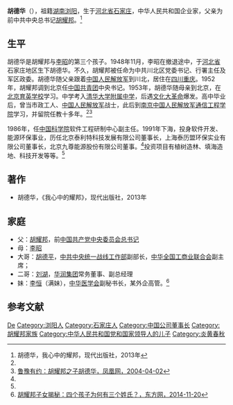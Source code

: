 {{Otheruses|胡德华}}
{{Infobox person
| 图像       = 原《炎黃春秋》雜誌社副社長胡德華.webp
| 图像说明   = 
| 姓名       = 胡德华
| 本名       = 
| 籍贯       = [[湖南省|湖南]][[浏阳市|浏阳]]
| 出生日期   = {{birth year and age|1948|11}}
| 出生地     = {{CHN-1949}}[[河北省_(中华人民共和国)|河北省]][[石家庄市|石家庄市]]
| 死亡日期   = <!--卒年在前生年在后{{death date and age|}} 或 {{death year and age| }}  -->
| 死亡地     = 
| 政党       = 
| 政治运动   = 
| 别名       = 
| 种族       = 汉族
| 母校       = [[清华大学附属中学|清华大学附属中学]]
| 职业       = 企业家
| 活跃时期   = 
| 组织       = 
| 机构       = 
| 研究领域   = 
| 知名于     = 
| 知名作品   = 
| 宗教信仰   = 
| 配偶       = <!--{{marriage|姓名|年份}} -->
| 子女       = 
| 父母       = [[胡耀邦|胡耀邦]]<br>[[李昭|李昭]]
| 亲属       = [[胡德平|胡德平]]<br>[[刘湖|刘湖]]<br>[[李恒_(胡耀邦之女)|李恒]]
| 受影响于   = 
| 影响于     = 
| 获奖       = <!--  {{Awards|award= |year= |title= }} -->
| 网站       = <!-- {{URL| }} -->
}}
'''胡德华'''（{{bd|1948年|11月|||catIdx=Hu胡}}），祖籍[[湖南省|湖南]][[浏阳市|浏阳]]，生于[[河北省_(中華民國)|河北省]][[石家庄市|石家庄]]，中华人民共和国企业家，父亲为前中共中央总书记[[胡耀邦|胡耀邦]]。<ref name=hdh>胡德华，我心中的耀邦，现代出版社，2013年</ref>

== 生平 ==
胡德华是胡耀邦与[[李昭|李昭]]的第三个孩子。1948年11月，李昭在撤退途中，于[[河北省|河北省]]石家庄地区生下胡德华。不久，胡耀邦被任命为中共川北区党委书记、行署主任及军区政委。胡德华随父亲跟着[[中国人民解放军|中国人民解放军]]到川北，居住在[[四川省|四川]][[重庆市|重庆]]。1952年，胡耀邦调到北京任[[中国共产主义青年团|中国共青团]]中央书记。1953年，胡德华随母亲到北京，在[[北京育英学校|北京育英学校]]学习。中学考入[[清华大学附属中学|清华大学附属中学]]，后遇[[文化大革命|文化大革命]]爆发。高中毕业后，曾当市政工人、[[中国人民解放军|中国人民解放军]]战士，此后到[[南京市|南京]][[中国人民解放军通信工程学院|中国人民解放军通信工程学院]]学习，并留院任教十多年。<ref name=hdh/><ref name=ifeng>[http://img.ifeng.com/home/phoenixtv/200404/02/232904.html 鲁豫有约：胡耀邦之子胡德华，凤凰网，2004-04-02]{{dead link|date=2018年4月 |bot=InternetArchiveBot |fix-attempted=yes }}</ref>

1986年，任[[中国科学院|中国科学院]]软件工程研制中心副主任。1991年下海，投身软件开发、能源环保事业，历任北京泰利特科技发展有限公司董事长，上海泰历盟环保实业有限公司董事长，北京九尊能源股份有限公司董事。<ref name=hdh/>投资项目有植树造林、填海造地、科技开发等等。<ref name=dfw/>

==著作==
*胡德华，《我心中的耀邦》，现代出版社，2013年

==家庭==
*父：[[胡耀邦|胡耀邦]]，前[[中国共产党中央委员会总书记|中国共产党中央委员会总书记]]
*母：[[李昭|李昭]]
*大哥：[[胡德平|胡德平]]，[[中共中央统一战线工作部|中共中央统一战线工作部]]副部长，[[中华全国工商业联合会|中华全国工商业联合会]]副主席；
*二哥：[[刘湖|刘湖]]，[[华润集团|华润集团]]常务董事、副总经理
*妹：[[李恒_(胡耀邦之女)|李恒]]（满妹），[[中华医学会|中华医学会]]副秘书长，某外企高管。<ref name=dfw>[http://history.eastday.com/h/20141120/u1ai8452705.html 胡耀邦子女揭秘：四个孩子为何有三个姓氏？，东方网，2014-11-20]</ref>

== 参考文献 ==
{{reflist}}

{{Authority control}}
{{DEFAULTSORT:Hu胡}}
[[Category:胡姓|De]]
[[Category:浏阳人|Category:浏阳人]]
[[Category:石家庄人|Category:石家庄人]]
[[Category:中国公司董事长|Category:中国公司董事长]]
[[Category:胡耀邦家族|Category:胡耀邦家族]]
[[Category:中华人民共和国党和国家领导人的儿子|Category:中华人民共和国党和国家领导人的儿子]]
[[Category:炎黄春秋|Category:炎黄春秋]]